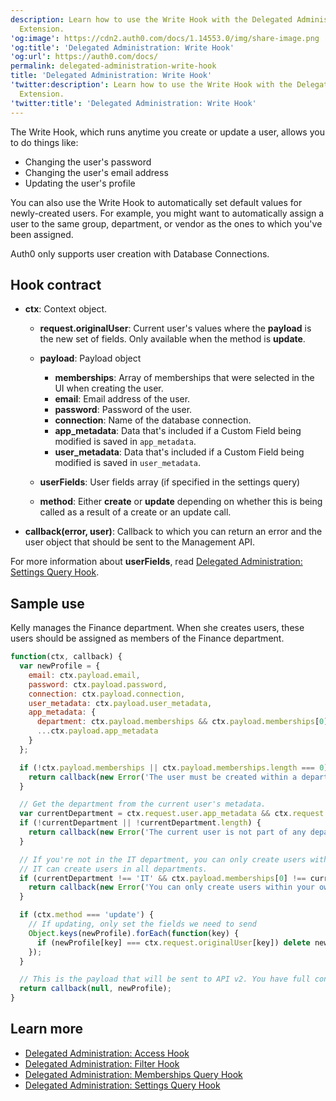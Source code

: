 ```yaml
---
description: Learn how to use the Write Hook with the Delegated Administration
  Extension.
'og:image': https://cdn2.auth0.com/docs/1.14553.0/img/share-image.png
'og:title': 'Delegated Administration: Write Hook'
'og:url': https://auth0.com/docs/
permalink: delegated-administration-write-hook
title: 'Delegated Administration: Write Hook'
'twitter:description': Learn how to use the Write Hook with the Delegated Administration
  Extension.
'twitter:title': 'Delegated Administration: Write Hook'
---
```

The Write Hook, which runs anytime you create or update a user, allows you to do things like:

* Changing the user's password
* Changing the user's email address
* Updating the user's profile

You can also use the Write Hook to automatically set default values for newly-created users. For example, you might want to automatically assign a user to the same group, department, or vendor as the ones to which you've been assigned.

<Warning>

Auth0 only supports user creation with Database Connections.

</Warning>

## Hook contract

* **ctx**: Context object.

  + **request.originalUser**: Current user's values where the **payload** is the new set of fields. Only available when the method is **update**.
  + **payload**: Payload object

    - **memberships**: Array of memberships that were selected in the UI when creating the user.
    - **email**: Email address of the user.
    - **password**: Password of the user.
    - **connection**: Name of the database connection.
    - **app_metadata**: Data that's included if a Custom Field being modified is saved in `app_metadata`.
    - **user_metadata**: Data that's included if a Custom Field being modified is saved in `user_metadata`.
  + **userFields**: User fields array (if specified in the settings query)
  + **method**: Either **create** or **update** depending on whether this is being called as a result of a create or an update call.
* **callback(error, user)**: Callback to which you can return an error and the user object that should be sent to the <Tooltip tip="Management API: A product to allow customers to perform administrative tasks." cta="View Glossary" href="/docs/glossary?term=Management+API">Management API</Tooltip>.

For more information about **userFields**, read [Delegated Administration: Settings Query Hook](/docs/customize/extensions/delegated-administration-extension/delegated-administration-hooks/delegated-administration-settings-query-hook).

## Sample use

Kelly manages the Finance department. When she creates users, these users should be assigned as members of the Finance department.

```javascript lines expandable
function(ctx, callback) {
  var newProfile = {
    email: ctx.payload.email,
    password: ctx.payload.password,
    connection: ctx.payload.connection,
    user_metadata: ctx.payload.user_metadata,
    app_metadata: {
      department: ctx.payload.memberships && ctx.payload.memberships[0],
      ...ctx.payload.app_metadata
    }
  };

  if (!ctx.payload.memberships || ctx.payload.memberships.length === 0) {
    return callback(new Error('The user must be created within a department.'));
  }

  // Get the department from the current user's metadata.
  var currentDepartment = ctx.request.user.app_metadata && ctx.request.user.app_metadata.department;
  if (!currentDepartment || !currentDepartment.length) {
    return callback(new Error('The current user is not part of any department.'));
  }

  // If you're not in the IT department, you can only create users within your own department.
  // IT can create users in all departments.
  if (currentDepartment !== 'IT' && ctx.payload.memberships[0] !== currentDepartment) {
    return callback(new Error('You can only create users within your own department.'));
  }

  if (ctx.method === 'update') {
    // If updating, only set the fields we need to send
    Object.keys(newProfile).forEach(function(key) {
      if (newProfile[key] === ctx.request.originalUser[key]) delete newProfile[key];
    });
  }

  // This is the payload that will be sent to API v2. You have full control over how the user is created in API v2.
  return callback(null, newProfile);
}
```






## Learn more

* [Delegated Administration: Access Hook](/docs/customize/extensions/delegated-administration-extension/delegated-administration-hooks/delegated-administration-access-hook)
* [Delegated Administration: Filter Hook](/docs/customize/extensions/delegated-administration-extension/delegated-administration-hooks/delegated-administration-filter-hook)
* [Delegated Administration: Memberships Query Hook](/docs/customize/extensions/delegated-administration-extension/delegated-administration-hooks/delegated-administration-memberships-query-hook)
* [Delegated Administration: Settings Query Hook](/docs/customize/extensions/delegated-administration-extension/delegated-administration-hooks/delegated-administration-settings-query-hook)